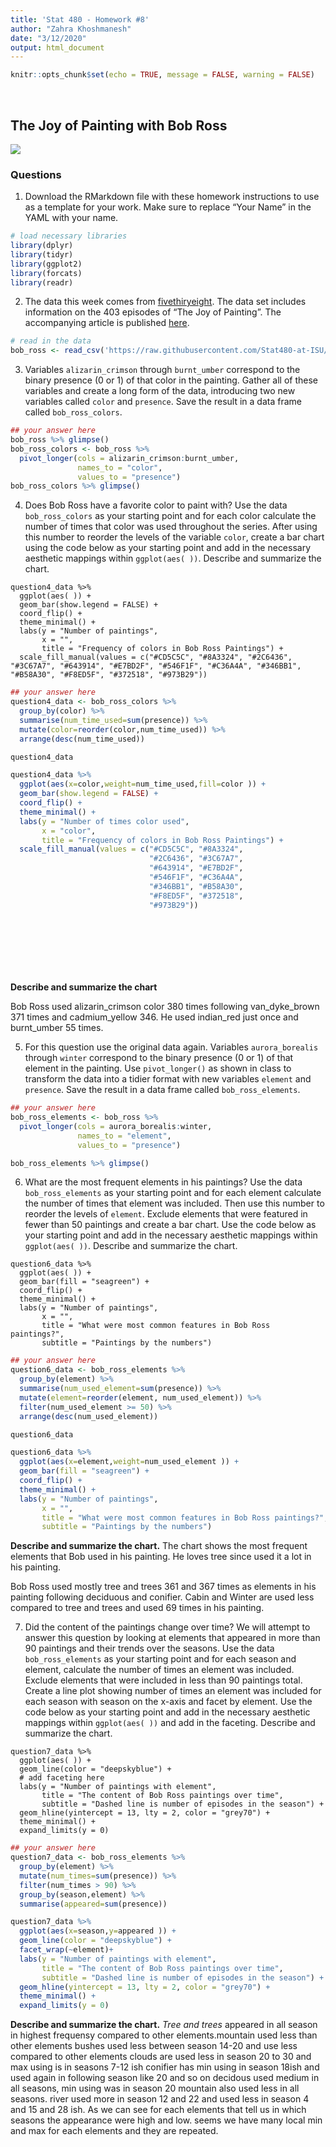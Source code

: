 ```yaml
---
title: 'Stat 480 - Homework #8'
author: "Zahra Khoshmanesh"
date: "3/12/2020"
output: html_document
---
```


```r
knitr::opts_chunk$set(echo = TRUE, message = FALSE, warning = FALSE)
```

<br/>

## The Joy of Painting with Bob Ross

![](https://static01.nyt.com/images/2019/07/13/arts/13video/bob-ross-cover-videoSixteenByNineJumbo1600-v5.png)




### Questions

1. Download the RMarkdown file with these homework instructions to use as a template for your work. Make sure to replace "Your Name" in the YAML with your name.

```r
# load necessary libraries
library(dplyr)
library(tidyr)
library(ggplot2)
library(forcats)
library(readr)
```


2. The data this week comes from [fivethiryeight](https://github.com/fivethirtyeight/data). The data set includes information on the 403 episodes of "The Joy of Painting". The accompanying article is published [here](https://fivethirtyeight.com/features/a-statistical-analysis-of-the-work-of-bob-ross/).  

```r
# read in the data
bob_ross <- read_csv('https://raw.githubusercontent.com/Stat480-at-ISU/Stat480-at-ISU.github.io/master/homework/data/bob-ross.csv')
```

3. Variables `alizarin_crimson` through `burnt_umber` correspond to the binary presence (0 or 1) of that color in the painting. Gather all of these variables and create a long form of the data, introducing two new variables called `color` and `presence`. Save the result in a data frame called `bob_ross_colors`.

```r
## your answer here
bob_ross %>% glimpse()
bob_ross_colors <- bob_ross %>% 
  pivot_longer(cols = alizarin_crimson:burnt_umber, 
               names_to = "color", 
               values_to = "presence")
bob_ross_colors %>% glimpse()
```


4. Does Bob Ross have a favorite color to paint with? Use the data `bob_ross_colors` as your starting point and for each color calculate the number of times that color was used throughout the series. After using this number to reorder the levels of the variable `color`, create a bar chart using the code below as your starting point and add in the necessary aesthetic mappings within `ggplot(aes( ))`. Describe and summarize the chart.

```
question4_data %>%
  ggplot(aes( )) + 
  geom_bar(show.legend = FALSE) + 
  coord_flip() + 
  theme_minimal() +
  labs(y = "Number of paintings",
       x = "", 
       title = "Frequency of colors in Bob Ross Paintings") +
  scale_fill_manual(values = c("#CD5C5C", "#8A3324", "#2C6436", "#3C67A7", "#643914", "#E7BD2F", "#546F1F", "#C36A4A", "#346BB1", "#B58A30", "#F8ED5F", "#372518", "#973B29")) 
```


```r
## your answer here
question4_data <- bob_ross_colors %>% 
  group_by(color) %>% 
  summarise(num_time_used=sum(presence)) %>%
  mutate(color=reorder(color,num_time_used)) %>% 
  arrange(desc(num_time_used))

question4_data

question4_data %>% 
  ggplot(aes(x=color,weight=num_time_used,fill=color )) + 
  geom_bar(show.legend = FALSE) + 
  coord_flip() + 
  theme_minimal() +
  labs(y = "Number of times color used",
       x = "color", 
       title = "Frequency of colors in Bob Ross Paintings") +
  scale_fill_manual(values = c("#CD5C5C", "#8A3324",
                               "#2C6436", "#3C67A7", 
                               "#643914", "#E7BD2F",
                               "#546F1F", "#C36A4A",
                               "#346BB1", "#B58A30",
                               "#F8ED5F", "#372518", 
                               "#973B29")) 

  



  
 
```

**Describe and summarize the chart**

Bob Ross used alizarin_crimson color 380 times following van_dyke_brown 371 times and cadmium_yellow 346. He used indian_red just once and burnt_umber 55 times.


5. For this question use the original data again. Variables `aurora_borealis` through `winter` correspond to the binary presence (0 or 1) of that element in the painting. Use `pivot_longer()` as shown in class to transform the data into a tidier format with new variables `element` and `presence`. Save the result in a data frame called `bob_ross_elements`.

```r
## your answer here
bob_ross_elements <- bob_ross %>% 
  pivot_longer(cols = aurora_borealis:winter, 
               names_to = "element", 
               values_to = "presence")

bob_ross_elements %>% glimpse()
```


6. What are the most frequent elements in his paintings? Use the data `bob_ross_elements` as your starting point and for each element calculate the number of times that element was included. Then use this number to reorder the levels of `element`. Exclude elements that were featured in fewer than 50 paintings and create a bar chart. Use the code below as your starting point and add in the necessary aesthetic mappings within `ggplot(aes( ))`. Describe and summarize the chart.

```
question6_data %>%
  ggplot(aes( )) + 
  geom_bar(fill = "seagreen") + 
  coord_flip() + 
  theme_minimal() +
  labs(y = "Number of paintings",
       x = "", 
       title = "What were most common features in Bob Ross paintings?",
       subtitle = "Paintings by the numbers")
```

```r
## your answer here
question6_data <- bob_ross_elements %>% 
  group_by(element) %>%
  summarise(num_used_element=sum(presence)) %>%
  mutate(element=reorder(element, num_used_element)) %>% 
  filter(num_used_element >= 50) %>% 
  arrange(desc(num_used_element)) 

question6_data

question6_data %>%
  ggplot(aes(x=element,weight=num_used_element )) + 
  geom_bar(fill = "seagreen") + 
  coord_flip() + 
  theme_minimal() +
  labs(y = "Number of paintings",
       x = "", 
       title = "What were most common features in Bob Ross paintings?",
       subtitle = "Paintings by the numbers")


```

**Describe and summarize the chart.**
The chart shows the most frequent elements that Bob used in his painting. He loves tree since used it a lot in his painting.<br>

Bob Ross used  mostly tree and trees 361 and 367 times as elements in his painting following deciduous and conifier. Cabin and Winter are used less compared to tree and trees and used 69 times in his painting. 


7. Did the content of the paintings change over time? We will attempt to answer this question by looking at elements that appeared in more than 90 paintings and their trends over the seasons.  Use the data `bob_ross_elements` as your starting point and for each season and element, calculate the number of times an element was included. Exclude elements that were included in less than 90 paintings total. Create a line plot showing number of times an element was included for each season with season on the x-axis and facet by element. Use the code below as your starting point and add in the necessary aesthetic mappings within `ggplot(aes( ))` and add in the faceting. Describe and summarize the chart.

```
question7_data %>%
  ggplot(aes( )) + 
  geom_line(color = "deepskyblue") + 
  # add faceting here
  labs(y = "Number of paintings with element",
       title = "The content of Bob Ross paintings over time",
       subtitle = "Dashed line is number of episodes in the season") + 
  geom_hline(yintercept = 13, lty = 2, color = "grey70") + 
  theme_minimal() + 
  expand_limits(y = 0) 
  ```


```r
## your answer here
question7_data <- bob_ross_elements %>% 
  group_by(element) %>% 
  mutate(num_times=sum(presence)) %>% 
  filter(num_times > 90) %>% 
  group_by(season,element) %>% 
  summarise(appeared=sum(presence)) 

question7_data %>%
  ggplot(aes(x=season,y=appeared )) + 
  geom_line(color = "deepskyblue") + 
  facet_wrap(~element)+
  labs(y = "Number of paintings with element",
       title = "The content of Bob Ross paintings over time",
       subtitle = "Dashed line is number of episodes in the season") + 
  geom_hline(yintercept = 13, lty = 2, color = "grey70") + 
  theme_minimal() + 
  expand_limits(y = 0) 


```

**Describe and summarize the chart.**
*Tree and trees* appeared in all season in highest frequensy compared to other elements.mountain used less than other elements
bushes used less between season 14-20 and use less compared to other elements
clouds are used less in season 20 to 30 and max using is in seasons 7-12 ish
conifier has min using in season 18ish and used again in following season like 20 and so on
decidous used medium in all seasons, min using was in season 20
mountain also used less in all seasons.
river used more in season 12 and 22 and used less in season 4 and 15 and 28 ish.
As we can see for each elements that tell us in which seasons the appearance were high and low. seems we have many local min and max for each elements and they are repeated.

